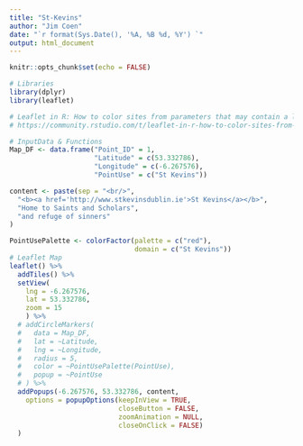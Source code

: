 ```yaml
---
title: "St-Kevins"
author: "Jim Coen"
date: "`r format(Sys.Date(), '%A, %B %d, %Y') `"
output: html_document
---
```


```r
knitr::opts_chunk$set(echo = FALSE)
```



```r
# Libraries
library(dplyr) 
library(leaflet)

# Leaflet in R: How to color sites from parameters that may contain a list
# https://community.rstudio.com/t/leaflet-in-r-how-to-color-sites-from-parameters-that-may-contain-a-list/69103

# InputData & Functions
Map_DF <- data.frame("Point_ID" = 1,
                     "Latitude" = c(53.332786),
                     "Longitude" = c(-6.267576),
                     "PointUse" = c("St Kevins"))

content <- paste(sep = "<br/>",
  "<b><a href='http://www.stkevinsdublin.ie'>St Kevins</a></b>",
  "Home to Saints and Scholars",
  "and refuge of sinners"
)

PointUsePalette <- colorFactor(palette = c("red"),
                               domain = c("St Kevins"))
# Leaflet Map
leaflet() %>% 
  addTiles() %>%
  setView(
    lng = -6.267576, 
    lat = 53.332786, 
    zoom = 15
    ) %>%
  # addCircleMarkers(
  #   data = Map_DF,
  #   lat = ~Latitude,
  #   lng = ~Longitude,
  #   radius = 5,
  #   color = ~PointUsePalette(PointUse),
  #   popup = ~PointUse
  # ) %>% 
  addPopups(-6.267576, 53.332786, content,
    options = popupOptions(keepInView = TRUE,
                           closeButton = FALSE,
                           zoomAnimation = NULL,
                           closeOnClick = FALSE)
  )
```

